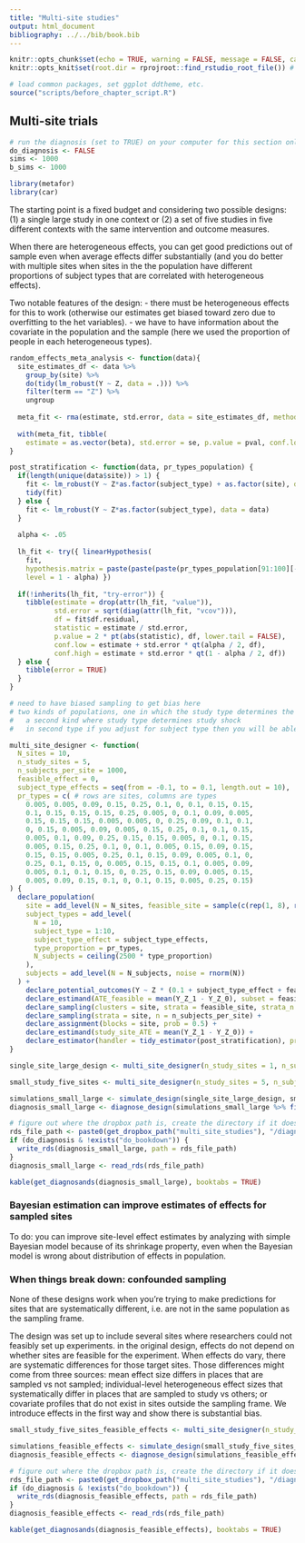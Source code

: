 ```yaml
---
title: "Multi-site studies"
output: html_document
bibliography: ../../bib/book.bib 
---
```


<!-- note do_bookdown is set in index.rmd, so we know if you're running just this .Rmd or compiling the book-->
```r
knitr::opts_chunk$set(echo = TRUE, warning = FALSE, message = FALSE, cache = FALSE)
knitr::opts_knit$set(root.dir = rprojroot::find_rstudio_root_file()) # files are all relative to RStudio project home
```

```r
# load common packages, set ggplot ddtheme, etc.
source("scripts/before_chapter_script.R")
```

<!-- start post here, do not edit above -->

## Multi-site trials

<!-- make sure to rename the section title below -->

```r
# run the diagnosis (set to TRUE) on your computer for this section only before pushing to Github. no diagnosis will ever take place on github.
do_diagnosis <- FALSE
sims <- 1000
b_sims <- 1000
```

```r
library(metafor)
library(car)
```


<!-- ## The Metaketa design -->

<!-- | Study Number | Place | What Works   | Design Implemented | Success? | -->
<!-- | ------------ | ----- | ------------ | ------------------ | -------- | -->
<!-- | 1            | A     | $Y_A ~ Z_A$  | $MIDA_A$           | Yes      | -->
<!-- | 2            | B     | $Y_B ~ Z_B$  | $MIDA_B$           | Yes      | -->
<!-- | 3            | C     | $Y_C ~ Z_C$  | $MIDA_C$           | Yes      | -->
<!-- | 4            | D     | $Y_D ~ Z_D$  | $MIDA_D$           | Yes      | -->
<!-- | 5            | E     | $Y_E ~ Z_E$  | $MIDA_E$           | Yes      | -->

<!-- The worry is that $I_A$ and $I_B$ etc are fundamentally different inquiries about different dags -->

<!-- [faceted figure of 5 different DAGs with nodes in different languages roman, greek, numeric, windings].  The purpose of *theory* is to tell us when the $I$'s across context are different, but that is HARD and that is how research has gone for YEARS. -->

<!-- The metaketa design says WAIT -- LET'S agree on a $MIDA_{MK}$ that we will implement in all 5 places, mutatis mutandis. That is, everyone "localizes" their design because things work slightly differently in different places, but if we try hard, we can implement the same "important" treatment on the same "important" outcome, even though the details (like the language of the treatment materials, the specifics of the measurement strategies.) will differ from place to place. -->

<!-- | Study Number | Place | What Works   | Design Implemented                               | Success? | -->
<!-- | ------------ | ----- | ------------ | ------------------------------------------------ | -------- | -->
<!-- | 1            | A     | $Y_A ~ Z_A$  | $\delta_A * MIDA_{MK} - (1 - \delta_A) * MIDA_A$ | ?        | -->
<!-- | 2            | B     | $Y_B ~ Z_B$  | $\delta_B * MIDA_{MK} - (1 - \delta_B) * MIDA_B$ | ?        | -->
<!-- | 3            | C     | $Y_C ~ Z_C$  | $\delta_C * MIDA_{MK} - (1 - \delta_C) * MIDA_C$ | ?        | -->
<!-- | 4            | D     | $Y_D ~ Z_D$  | $\delta_D * MIDA_{MK} - (1 - \delta_D) * MIDA_D$ | ?        | -->
<!-- | 5            | E     | $Y_E ~ Z_E$  | $\delta_E * MIDA_{MK} - (1 - \delta_E) * MIDA_E$ | ?        | -->


<!-- Coordinating trials like the metaketa design means causing teams to implement designs that they otherwise would not have. Collaboration can bring many benefits and shared struggle, but fundamentally, it pulls all the designs towards the common $MIDA_{MK}$ design. The strength of the pull is given by the $\delta$ parameters.  -->

<!-- Will the metaketa design be a success? Only if (1) the $MIDA_{MK}$ design is a strong one and it is correct about how $Y$ and $Z$ relate. If the $MIDA_{MK}$ design is poor, however, then all the studies will be a failure. Instead of learning $I_A$ in place $A$ and learning $I_B$ in place $B$, we learn nothing anywhere.  -->

<!-- The trouble with the standard approach (separate teams investigating phenomena that later theory tries to label as instances of the same thing) is that theory is hard and we can never really be sure if $I_A$ means the same thing for $M_A$ as $I_B$ means for $M_B$. The metaketa design tries to solve this theoretical problem on the front end -- let's agree on what the $M$ we all have in mind is (with local variations), then run a study. This approach works well if the $M$ we all agree on is approximately correct, and it works *worse* than the standard approach if we're wrong. -->

The starting point is a fixed budget and considering two possible designs: (1) a single large study in one context or (2) a set of five studies in five different contexts with the same intervention and outcome measures.

When there are heterogeneous effects, you can get good predictions out of sample even when average effects differ substantially (and you do better with multiple sites when sites in the the population have different proportions of subject types that are correlated with heterogeneous effects). 

Two notable features of the design:
- there must be heterogeneous effects for this to work (otherwise our estimates get biased toward zero due to overfitting to the het variables).
- we have to have information about the covariate in the population and the sample (here we used the proportion of people in each heterogeneous types).

<!-- Findings: -->
<!-- - these two strategies are both unbiased -->
<!-- - the design with five sites has half the RMSE of the one-site design. this is because of the variation in the proportions of types across sites. -->
<!-- - interestingly there is poor coverage (anti-conservative) when you use the single site design -->

<!-- (when you have contextual variation as well, i.e. effect differs across sites for reasons not captured by the het fx, coverage is off for all designs. will keep this point out, seems like too much and you don't need contextual effects to get different effects across sites, those come from different proportions of types) -->

```r
random_effects_meta_analysis <- function(data){
  site_estimates_df <- data %>% 
    group_by(site) %>% 
    do(tidy(lm_robust(Y ~ Z, data = .))) %>% 
    filter(term == "Z") %>% 
    ungroup 
  
  meta_fit <- rma(estimate, std.error, data = site_estimates_df, method = "REML")
  
  with(meta_fit, tibble(
    estimate = as.vector(beta), std.error = se, p.value = pval, conf.low = ci.lb, conf.high = ci.ub))
}

post_stratification <- function(data, pr_types_population) {
  if(length(unique(data$site)) > 1) {
    fit <- lm_robust(Y ~ Z*as.factor(subject_type) + as.factor(site), data = data)
    tidy(fit)
  } else {
    fit <- lm_robust(Y ~ Z*as.factor(subject_type), data = data)
  }
  
  alpha <- .05
  
  lh_fit <- try({ linearHypothesis(
    fit, 
    hypothesis.matrix = paste(paste(paste(pr_types_population[91:100][-1], "*", matchCoefs(fit, "Z"), sep = ""), collapse = " + "), " = 0"), 
    level = 1 - alpha) })
  
  if(!inherits(lh_fit, "try-error")) {
    tibble(estimate = drop(attr(lh_fit, "value")), 
           std.error = sqrt(diag(attr(lh_fit, "vcov"))),
           df = fit$df.residual, 
           statistic = estimate / std.error, 
           p.value = 2 * pt(abs(statistic), df, lower.tail = FALSE),
           conf.low = estimate + std.error * qt(alpha / 2, df),
           conf.high = estimate + std.error * qt(1 - alpha / 2, df))
  } else {
    tibble(error = TRUE)
  }
}
```

```r
# need to have biased sampling to get bias here
# two kinds of populations, one in which the study type determines the subject types and you select on study type
#   a second kind where study type determines study shock 
#   in second type if you adjust for subject type then you will be able to unbiased recover global

multi_site_designer <- function(
  N_sites = 10,
  n_study_sites = 5,
  n_subjects_per_site = 1000,
  feasible_effect = 0,
  subject_type_effects = seq(from = -0.1, to = 0.1, length.out = 10),
  pr_types = c( # rows are sites, columns are types
    0.005, 0.005, 0.09, 0.15, 0.25, 0.1, 0, 0.1, 0.15, 0.15,
    0.1, 0.15, 0.15, 0.15, 0.25, 0.005, 0, 0.1, 0.09, 0.005,
    0.15, 0.15, 0.15, 0.005, 0.005, 0, 0.25, 0.09, 0.1, 0.1,
    0, 0.15, 0.005, 0.09, 0.005, 0.15, 0.25, 0.1, 0.1, 0.15,
    0.005, 0.1, 0.09, 0.25, 0.15, 0.15, 0.005, 0, 0.1, 0.15,
    0.005, 0.15, 0.25, 0.1, 0, 0.1, 0.005, 0.15, 0.09, 0.15,
    0.15, 0.15, 0.005, 0.25, 0.1, 0.15, 0.09, 0.005, 0.1, 0,
    0.25, 0.1, 0.15, 0, 0.005, 0.15, 0.15, 0.1, 0.005, 0.09,
    0.005, 0.1, 0.1, 0.15, 0, 0.25, 0.15, 0.09, 0.005, 0.15,
    0.005, 0.09, 0.15, 0.1, 0, 0.1, 0.15, 0.005, 0.25, 0.15)
) {
  declare_population(
    site = add_level(N = N_sites, feasible_site = sample(c(rep(1, 8), rep(0, 2)), N, replace = FALSE)),
    subject_types = add_level(
      N = 10,
      subject_type = 1:10,
      subject_type_effect = subject_type_effects,
      type_proportion = pr_types,
      N_subjects = ceiling(2500 * type_proportion)
    ),
    subjects = add_level(N = N_subjects, noise = rnorm(N))
  ) + 
    declare_potential_outcomes(Y ~ Z * (0.1 + subject_type_effect + feasible_effect * feasible_site) + noise) +
    declare_estimand(ATE_feasible = mean(Y_Z_1 - Y_Z_0), subset = feasible_site == FALSE) + # true effect for feasible sites
    declare_sampling(clusters = site, strata = feasible_site, strata_n = c(0, n_study_sites)) + 
    declare_sampling(strata = site, n = n_subjects_per_site) + 
    declare_assignment(blocks = site, prob = 0.5) + 
    declare_estimand(study_site_ATE = mean(Y_Z_1 - Y_Z_0)) +
    declare_estimator(handler = tidy_estimator(post_stratification), pr_types_population = pr_types, label = "post-strat")
}

single_site_large_design <- multi_site_designer(n_study_sites = 1, n_subjects_per_site = 2500)

small_study_five_sites <- multi_site_designer(n_study_sites = 5, n_subjects_per_site = 500)
```

```r
simulations_small_large <- simulate_design(single_site_large_design, small_study_five_sites, sims = sims)
diagnosis_small_large <- diagnose_design(simulations_small_large %>% filter(!is.na(estimate) & !is.na(std.error) & !is.na(statistic) & !is.na(p.value) & !is.na(conf.low) & !is.na(conf.high)), bootstrap_sims = b_sims)
```

```r
# figure out where the dropbox path is, create the directory if it doesn't exist, and name the RDS file
rds_file_path <- paste0(get_dropbox_path("multi_site_studies"), "/diagnosis_small_large.RDS")
if (do_diagnosis & !exists("do_bookdown")) {
  write_rds(diagnosis_small_large, path = rds_file_path)
}
diagnosis_small_large <- read_rds(rds_file_path)
```

```r
kable(get_diagnosands(diagnosis_small_large), booktabs = TRUE)
```

### Bayesian estimation can improve estimates of effects for sampled sites

To do: you can improve site-level effect estimates by analyzing with simple Bayesian model because of its shrinkage property, even when the Bayesian model is wrong about distribution of effects in population.

<!-- this is the point from the blog post; I will modify the above design so it can also make this point, switching between the normal distribution and uniform distribution for the fx distribution -->

<!-- # ```{r, eval = FALSE} -->
<!-- # stan_model <- "  -->
<!-- # data { -->
<!-- #   int<lower=0> J;         // number of sites  -->
<!-- #   real y[J];              // estimated effects -->
<!-- #   real<lower=0> sigma[J]; // s.e. of effect estimates  -->
<!-- # } -->
<!-- # parameters { -->
<!-- #   real mu;  -->
<!-- #   real<lower=0> tau; -->
<!-- #   real eta[J]; -->
<!-- # } -->
<!-- # transformed parameters { -->
<!-- #   real theta[J]; -->
<!-- #   real tau_sq = tau^2; -->
<!-- #   for (j in 1:J) -->
<!-- #     theta[j] = mu + tau * eta[j]; -->
<!-- # } -->
<!-- # model { -->
<!-- #   target += normal_lpdf(eta | 0, 1); -->
<!-- #   target += normal_lpdf(y | theta, sigma); -->
<!-- # } -->
<!-- # " -->
<!-- #  -->
<!-- # stan_re_estimator <- function(data) { -->
<!-- #   site_estimates_df <- data %>%  -->
<!-- #     group_by(site) %>%  -->
<!-- #     do(tidy(lm_robust(Y ~ Z, data = .))) %>%  -->
<!-- #     filter(term == "Z") %>%  -->
<!-- #     ungroup  -->
<!-- #    -->
<!-- #   J      <- nrow(site_estimates_df) -->
<!-- #   df     <- list(J = J, y = site_estimates_df$estimate, sigma = site_estimates_df$std.error) -->
<!-- #   fit    <- stan(model_code = stan_model, data = site_estimates_df) -->
<!-- #   fit_sm <- summary(fit)$summary -->
<!-- #   data.frame(estimate = fit_sm[,1][c("mu", "tau", "theta[1]", "prob_pos")]) -->
<!-- # } -->
<!-- #  -->
<!-- # bayes_estimator <- declare_estimator(handler = stan_re_estimator) -->
<!-- # ``` -->

### When things break down: confounded sampling

None of these designs work when you're trying to make predictions for sites that are systematically different, i.e. are not in the same population as the sampling frame.

The design was set up to include several sites where researchers could not feasibly set up experiments. in the original design, effects do not depend on whether sites are feasible for the experiment. When effects do vary, there are systematic differences for those target sites. Those differences might come from three sources: mean effect size differs in places that are sampled vs not sampled; individual-level heterogeneous effect sizes that systematically differ in places that are sampled to study vs others; or covariate profiles that do not exist in sites outside the sampling frame. We introduce effects in the first way and show there is substantial bias.

```r
small_study_five_sites_feasible_effects <- multi_site_designer(n_study_sites = 5, n_subjects_per_site = 500, feasible_effect  = -0.25)
```

```r
simulations_feasible_effects <- simulate_design(small_study_five_sites_feasible_effects, sims = sims)
diagnosis_feasible_effects <- diagnose_design(simulations_feasible_effects %>% filter(!is.na(estimate) & !is.na(std.error) & !is.na(statistic) & !is.na(p.value) & !is.na(conf.low) & !is.na(conf.high)), bootstrap_sims = b_sims)
```

```r
# figure out where the dropbox path is, create the directory if it doesn't exist, and name the RDS file
rds_file_path <- paste0(get_dropbox_path("multi_site_studies"), "/diagnosis_feasible_effects.RDS")
if (do_diagnosis & !exists("do_bookdown")) {
  write_rds(diagnosis_feasible_effects, path = rds_file_path)
}
diagnosis_feasible_effects <- read_rds(rds_file_path)
```

```r
kable(get_diagnosands(diagnosis_feasible_effects), booktabs = TRUE)
```

<!-- Other points I decided to abandon to keep this simple: -->
<!-- - tradeoff: context-specific interventions and comparability of intervention effects -->
<!-- - tradeoff: comparability and fidelity to context in outcome measurement -->


